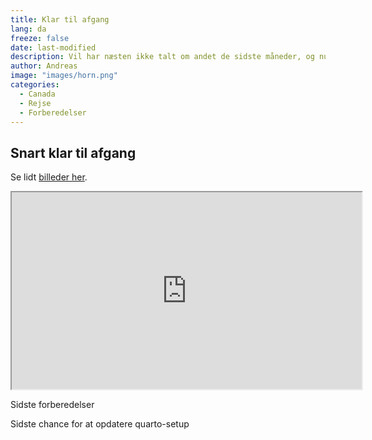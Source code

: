 ```yaml
--- 
title: Klar til afgang 
lang: da
freeze: false
date: last-modified 
description: Vil har næsten ikke talt om andet de sidste måneder, og nu er vil snart klar til afgang. 
author: Andreas 
image: "images/horn.png" 
categories: 
  - Canada 
  - Rejse
  - Forberedelser
--- 
```

 
## Snart klar til afgang
  
Se lidt [billeder her](https://share.gdamsbo.dk/s/DwWjQfPjdzfRjf9). 

::: {#fig-billeder}

<iframe width="560" height="315" src="https://share.gdamsbo.dk/s/DwWjQfPjdzfRjf9"></iframe>

Sidste forberedelser
:::

Sidste chance for at opdatere quarto-setup

